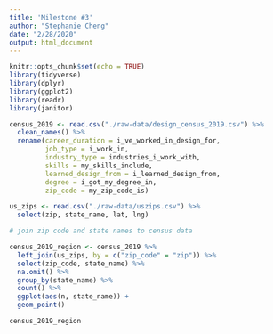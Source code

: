 ```yaml
---
title: 'Milestone #3'
author: "Stephanie Cheng"
date: "2/28/2020"
output: html_document
---
```


```r
knitr::opts_chunk$set(echo = TRUE)
library(tidyverse)
library(dplyr)
library(ggplot2)
library(readr)
library(janitor)
```

```r
census_2019 <- read.csv("./raw-data/design_census_2019.csv") %>%
  clean_names() %>%
  rename(career_duration = i_ve_worked_in_design_for,
         job_type = i_work_in,
         industry_type = industries_i_work_with,
         skills = my_skills_include,
         learned_design_from = i_learned_design_from,
         degree = i_got_my_degree_in,
         zip_code = my_zip_code_is)

us_zips <- read.csv("./raw-data/uszips.csv") %>%
  select(zip, state_name, lat, lng)
```

```r

# join zip code and state names to census data

census_2019_region <- census_2019 %>%
  left_join(us_zips, by = c("zip_code" = "zip")) %>%
  select(zip_code, state_name) %>%
  na.omit() %>%
  group_by(state_name) %>%
  count() %>%
  ggplot(aes(n, state_name)) +
  geom_point()

census_2019_region
```



